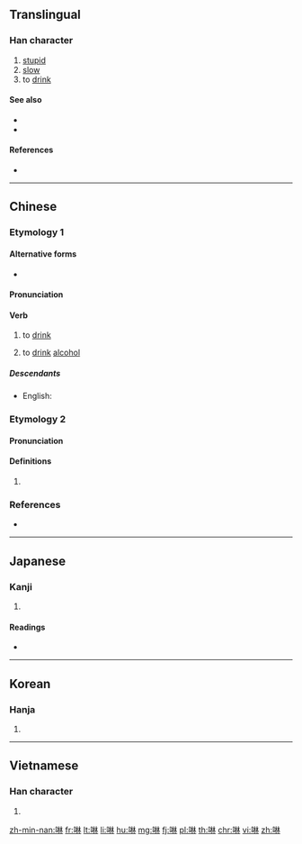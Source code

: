 ==Translingual==

===Han character===
{{Han char|rn=30|rad=口|as=08|sn=11|four=|canj=RDD|ids=⿰口林}}

# [[stupid]]
# [[slow]]
# to [[drink]]

====See also====
* {{l|mul|喝}}
* {{l|mul|飲}}

====References====
* {{Han ref|kx=0195.030|dkj=03806|dj=0416.030|hdz=10637.070|uh=5549|ud=21833}}

----

==Chinese==
{{zh-forms}}

===Etymology 1===

====Alternative forms====
* {{zh-l|飲|tr=-}}

====Pronunciation====
{{zh-pron
|h=pfs=lîm
|mn=lim
|cat=v
}}

====Verb====
{{zh-verb}}

# {{lb|zh|Hokkien|Hakka}} to [[drink]]
#: {{zh-x|你 欲 啉 茶 抑是 咖啡？|Do you want to '''drink''' tea or coffee?|MN}}
# {{lb|zh|Hokkien}} to [[drink]] [[alcohol]]

=====Descendants=====
* English: {{l|en|lim}}

===Etymology 2===

====Pronunciation====
{{zh-pron
|m=lín,lán,lèn
|c=
|h=
|md=
|mn=
|w=
|mc=y
|oc=y
|cat=v
}}

====Definitions====
{{zh-hanzi}}

# {{rfdef|zh}}

===References===
* {{thcwd|7042}}

----

==Japanese==

===Kanji===
{{ja-kanji|grade=|rs=口08}}

# {{defn|lang=ja|sort=口08}}

====Readings====
* {{ja-readings|on=[[らん]] (ran)|kun=[[かまびすしい]] (kamabisushii), [[むさぼる]] (musaboru)}}

----

==Korean==

===Hanja===
{{ko-hanja|hangeul=람|rv=ram|mr=ram}}

# {{defn|lang=ko|sort=口08}}

----

==Vietnamese==

===Han character===
{{vi-hantu|[[lăm]], [[lằm]], [[lầm]], [[rắm]], [[rầm]], [[lảm]], [[lâm]], [[lẩm]], [[lùm]], [[rởm]], [[trăm]]|rs=口08}}

# {{defn|lang=vi|sort=口08}}

[[zh-min-nan:啉]]
[[fr:啉]]
[[lt:啉]]
[[li:啉]]
[[hu:啉]]
[[mg:啉]]
[[fj:啉]]
[[pl:啉]]
[[th:啉]]
[[chr:啉]]
[[vi:啉]]
[[zh:啉]]